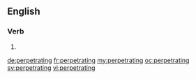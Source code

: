 ==English==

===Verb===
{{head|en}}

# {{present participle of|perpetrate}}

[[de:perpetrating]]
[[fr:perpetrating]]
[[my:perpetrating]]
[[oc:perpetrating]]
[[sv:perpetrating]]
[[vi:perpetrating]]